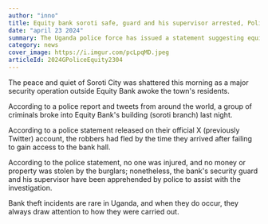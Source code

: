 ```yaml
---
author: "inno"
title: Equity bank soroti safe, guard and his supervisor arrested, Police
date: "april 23 2024"
summary: The Uganda police force has issued a statement suggesting equity soroti branch bank is safe and back to normal business
category: news
cover_image: https://i.imgur.com/pcLpqMD.jpeg
articleId: 2024GPoliceEquity2304
---
```


The peace and quiet of Soroti City was shattered this morning as a major security operation outside Equity Bank awoke the town's residents.

According to a police report and tweets from around the world, a group of criminals broke into Equity Bank's building (soroti branch) last night.

According to a police statement released on their official X (previously Twitter) account, the robbers had fled by the time they arrived after failing to gain access to the bank hall.

<AdsComponent />

According to the police statement, no one was injured, and no money or property was stolen by the burglars; nonetheless, the bank's security guard and his supervisor have been apprehended by police to assist with the investigation.

<TweetComponent id="1780640285090893970" />

Bank theft incidents are rare in Uganda, and when they do occur, they always draw attention to how they were carried out.
